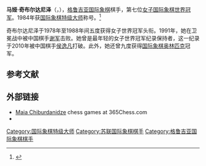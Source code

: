 {{noteTA
|T=zh-hans:马娅·奇布尔达尼泽;zh-hant:瑪雅·齊布爾達尼澤;
|1=zh-hans:奇布尔达尼泽;zh-hant:齊布爾達尼澤;
|2=zh-hans:马娅;zh-hant:瑪雅;
}}
{{Infobox chess player
|name = 马娅·奇布尔达尼泽
|image = Maia Tschiburdanidse 1984 Saloniki.jpg
|caption = 摄于1984年
|birthname = Maia Chiburdanidze<br/>მაია ჩიბურდანიძე
|country = [[苏联|苏联]]<br/>[[格鲁吉亚|格鲁吉亚]]
|birth_date = {{Birth date and age|df=y|1961|1|17}}
|birth_place ={{USSR}}[[庫塔伊西|庫塔伊西]]
|title = [[国际象棋特级大师|特级大师]]
|worldchampion = 
|womensworldchampion = 1978年－1991年
|rating = [inactive]
|peakrating = 2560（1988年1月）
|FideID = 13600036
}}
'''马娅·奇布尔达尼泽'''（{{lang-ka|მაია ჩიბურდანიძე}}，{{bd|1961年|1月17日}}），[[格鲁吉亚|格鲁吉亚]][[国际象棋|国际象棋]]棋手，第七位[[女子世界国际象棋锦标赛|女子国际象棋世界冠军]]。1984年获[[国际象棋特级大师|国际象棋特级大师]]称号。<ref>{{citation | last=Gaige | first=Jeremy | author-link=Jeremy Gaige | year=1987 | title=Chess Personalia, A Biobibliography | publisher=McFarland & Company | isbn=0-7864-2353-6 | pages=70}}</ref>

奇布尔达尼泽于1978年至1988年间五度获得女子世界冠军头衔。1991年，她在卫冕战中被中国棋手[[谢军_(棋手)|谢军]]击败。她曾是最年轻的女子世界冠军纪录保持者，这一纪录于2010年被中国棋手[[侯逸凡|侯逸凡]]打破。此外，她还曾九度获得[[国际象棋奥林匹克|国际象棋奥林匹克]]冠军。

== 参考文献 ==
{{reflist}}

== 外部链接 ==
{{commons category|Maia Chiburdanidze}}
* [http://www.365chess.com/players/Maia_Chiburdanidze Maia Chiburdanidze] {{Wayback|url=http://www.365chess.com/players/Maia_Chiburdanidze |date=20201008144810 }} chess games at 365Chess.com
* {{chessgames player|id=16894}}

{{chess-bio-stub}}

{{女子国际象棋世界冠军}}
{{Authority control}}

[[Category:国际象棋特级大师|Category:国际象棋特级大师]]
[[Category:苏联国际象棋棋手|Category:苏联国际象棋棋手]]
[[Category:格鲁吉亚国际象棋棋手|Category:格鲁吉亚国际象棋棋手]]